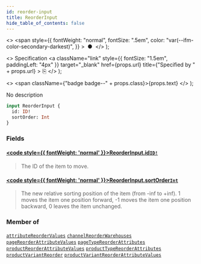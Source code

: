 ```yaml
---
id: reorder-input
title: ReorderInput
hide_table_of_contents: false
---
```


  <>
    <span
      style={{
        fontWeight: "normal",
        fontSize: ".5em",
        color: "var(--ifm-color-secondary-darkest)",
      }}
    >
      &nbsp;●&nbsp;
    </span>
  </>
);

  <>
    Specification
    <a
      className="link"
      style={{ fontSize: "1.5em", paddingLeft: "4px" }}
      target="\_blank"
      href={props.url}
      title={"Specified by " + props.url}
    >
      ⎘
    </a>
  </>
);

  <>
    <span className={"badge badge--" + props.class}>{props.text}</span>
  </>
);

No description

```graphql
input ReorderInput {
  id: ID!
  sortOrder: Int
}
```

### Fields

#### [<code style={{ fontWeight: 'normal' }}>ReorderInput.<b>id</b></code>](#)<Bullet />[`ID!`](../../api-reference/miscellaneous/scalars/id) <Badge class="secondary" text="non-null"/> <Badge class="secondary" text="scalar"/> <Badge class="secondary" text="miscellaneous"/>

> The ID of the item to move.

#### [<code style={{ fontWeight: 'normal' }}>ReorderInput.<b>sortOrder</b></code>](#)<Bullet />[`Int`](../../api-reference/miscellaneous/scalars/int) <Badge class="secondary" text="scalar"/> <Badge class="secondary" text="miscellaneous"/>

> The new relative sorting position of the item (from -inf to +inf). 1 moves the item one position forward, -1 moves the item one position backward, 0 leaves the item unchanged.

### Member of

[`attributeReorderValues`](../../api-reference/attributes/mutations/attribute-reorder-values) <Badge class="secondary" text="mutation"/><Bullet />[`channelReorderWarehouses`](../../api-reference/channels/mutations/channel-reorder-warehouses) <Badge class="secondary" text="mutation"/><Bullet />[`pageReorderAttributeValues`](../../api-reference/pages/mutations/page-reorder-attribute-values) <Badge class="secondary" text="mutation"/><Bullet />[`pageTypeReorderAttributes`](../../api-reference/pages/mutations/page-type-reorder-attributes) <Badge class="secondary" text="mutation"/><Bullet />[`productReorderAttributeValues`](../../api-reference/products/mutations/product-reorder-attribute-values) <Badge class="secondary" text="mutation"/><Bullet />[`productTypeReorderAttributes`](../../api-reference/products/mutations/product-type-reorder-attributes) <Badge class="secondary" text="mutation"/><Bullet />[`productVariantReorder`](../../api-reference/products/mutations/product-variant-reorder) <Badge class="secondary" text="mutation"/><Bullet />[`productVariantReorderAttributeValues`](../../api-reference/products/mutations/product-variant-reorder-attribute-values) <Badge class="secondary" text="mutation"/>
